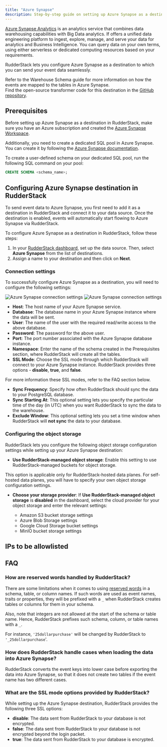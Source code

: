 ```yaml
---
title: "Azure Synapse"
description: Step-by-step guide on setting up Azure Synapse as a destination in RudderStack.
---
```


[Azure Synapse Analytics](https://azure.microsoft.com/en-in/services/synapse-analytics/) is an analytics service that combines data warehousing capabilities with Big Data analytics. If offers a unified data engineering platform to ingest, explore, manage, and serve your data for analytics and Business Intelligence. You can query data on your own terms, using either serverless or dedicated computing resources based on your requirements.

RudderStack lets you configure Azure Synapse as a destination to which you can send your event data seamlessly.

<div class="infoBlock">
Refer to the <Link to="/destinations/warehouse-destinations/warehouse-schema/">Warehouse Schema</Link> guide for more information on how the events are mapped to the tables in Azure Synapse.
</div>

<div class="successBlock">
Find the open-source transformer code for this destination in the <a href="https://github.com/rudderlabs/rudder-transformer/tree/master/v0/destinations/azure_synapse">GitHub repository</a>.
</div>

## Prerequisites

Before setting up Azure Synapse as a destination in RudderStack, make sure you have an Azure subscription and created the [Azure Synapse Workspace](https://docs.microsoft.com/en-in/azure/synapse-analytics/quickstart-create-workspace).

Additionally, you need to create a dedicated SQL pool in Azure Synapse. You can create it by following the [Azure Synapse documentation](https://docs.microsoft.com/en-us/azure/synapse-analytics/sql-data-warehouse/create-data-warehouse-portal).

To create a user-defined schema on your dedicated SQL pool, run the following SQL command on your pool:

```sql
CREATE SCHEMA <schema_name>;
```

## Configuring Azure Synapse destination in RudderStack

To send event data to Azure Synapse, you first need to add it as a destination in RudderStack and connect it to your data source. Once the destination is enabled, events will automatically start flowing to Azure Synapse via RudderStack.

To configure Azure Synapse as a destination in RudderStack, follow these steps:

1. In your [RudderStack dashboard](https://app.rudderstack.com), set up the data source. Then, select **Azure Synapse** from the list of destinations.
2. Assign a name to your destination and then click on **Next**.

### Connection settings

To successfully configure Azure Synapse as a destination, you will need to configure the following settings:

<img src="../../assets/dw-integrations/synapse-connection-settings-1.png" alt="Azure Synapse connection settings" />
<img src="../../assets/dw-integrations/synapse-connection-settings-2.png" alt="Azure Synapse connection settings" />

- **Host**: The host name of your Azure Synapse service.
- **Database**: The database name in your Azure Synapse instance where the data will be sent.
- **User**: The name of the user with the required read/write access to the above database.
- **Password**: The password for the above user.
- **Port**: The port number associated with the Azure Synapse database instance.
- **Namespace**: Enter the name of the schema created in the <Link to="#prerequisites">Prerequisites</Link> section, where RudderStack will create all the tables.
- **SSL Mode**: Choose the SSL mode through which RudderStack will connect to your Azure Synapse instance. RudderStack provides three options - **disable**, **true**, and **false**.

<div class="infoBlock">
For more information these SSL modes, refer to the <Link to="#what-are-the-ssl-mode-options-provided-by-rudderstack">FAQ</Link> section below.
</div>

- **Sync Frequency**: Specify how often RudderStack should sync the data to your PostgreSQL database.
- **Sync Starting At**: This optional setting lets you specify the particular time of the day (in UTC) when you want RudderStack to sync the data to the warehouse.
- **Exclude Window**: This optional setting lets you set a time window when RudderStack will **not sync** the data to your database.

### Configuring the object storage

RudderStack lets you configure the following object storage configuration settings while setting up your Azure Synapse destination:

- **Use RudderStack-managed object storage**: Enable this setting to use RudderStack-managed buckets for object storage.

<div class="warningBlock">
This option is applicable only for RudderStack-hosted data planes. For self-hosted data planes, you will have to specify your own object storage configuration settings.
</div>

- **Choose your storage provider**: If **Use RudderStack-managed object storage** is **disabled** in the dashboard, select the cloud provider for your object storage and enter the relevant settings:

   - <Link to="/destinations/streaming-destinations/amazon-s3#setting-up-amazon-s3">Amazon S3 bucket storage settings</Link>
   - <Link to="/destinations/streaming-destinations/microsoft-azure-blob-storage#setting-up-azure-blob-storage">Azure Blob Storage settings</Link>
   - <Link to="/destinations/streaming-destinations/google-cloud-storage#setting-up-google-cloud-storage">Google Cloud Storage bucket settings</Link>
   - <Link to="/destinations/streaming-destinations/minio#setting-up-minio">MinIO bucket storage settings</Link>

## IPs to be allowlisted

<Iplist />

## FAQ

### How are reserved words handled by RudderStack?

There are some limitations when it comes to using [reserved words](https://docs.microsoft.com/en-us/sql/t-sql/language-elements/reserved-keywords-transact-sql?view=sql-server-ver15) in a schema, table, or column names. If such words are used as event names, traits or properties, they will be prefixed with a `_` when RudderStack creates tables or columns for them in your schema.

Also, note that integers are not allowed at the start of the schema or table name. Hence, RudderStack prefixes such schema, column, or table names with a `_`.

For instance, `'25dollarpurchase'` will be changed by RudderStack to `'_25dollarpurchase`'.

### How does RudderStack handle cases when loading the data into Azure Synapse?

RudderStack converts the event keys into lower case before exporting the data into Azure Synapse, so that it does not create two tables if the event name has two different cases.

### What are the SSL mode options provided by RudderStack?

While setting up the Azure Synapse destination, RudderStack provides the following three SSL options:

- **disable**: The data sent from RudderStack to your database is not encrypted.
- **false**: The data sent from RudderStack to your database is not encrypted beyond the login packet.
- **true**: The data sent from RudderStack to your database is encrypted.
